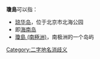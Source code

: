 '''瓊島'''可以指：
* [[琼华岛|琼华岛]]，位于北京市北海公园
* 即[[海南岛|海南岛]]
* [[瓊島_(南極洲)|瓊島 (南極洲)]]，南极洲的一个岛屿

{{disambig}}

[[Category:二字地名消歧义|Category:二字地名消歧义]]